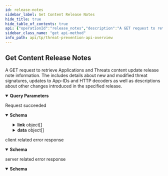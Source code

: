 ```yaml
---
id: release-notes
sidebar_label: Get Content Release Notes
hide_title: true
hide_table_of_contents: true
api: {"operationId":"release_notes","description":"A GET request to retrieve Applications and Threats content update release note information. The includes details about new and modified threat signatures, updates to App-IDs and HTTP decoders as well as descriptions about other changes introduced in the specified release.","security":[{"X-TV-API-KEY":[]}],"tags":["Threat Prevention API Endpoints"],"parameters":[{"name":"type","in":"query","required":true,"schema":{"type":"string"},"description":"Query release notes that match a specific type\n"},{"name":"version","in":"query","required":true,"schema":{"type":"string"},"description":"Query release notes that match a specific content version\n\n---\n```\ncurl -H 'X-API-KEY: API_KEY' \\\n  'https://api.threatvault.paloaltonetworks.com/service/v1/release-notes?type=content&version=8446-6886'\n```\n"}],"responses":{"200":{"description":"Request succeeded","content":{"application/json":{"schema":{"type":"object","properties":{"success":{"type":"boolean","example":true},"link":{"type":"array","items":{"type":"object","properties":{"next":{"type":"string"},"previous":{"type":"string"}}}},"count":{"type":"integer","example":2},"data":{"type":"array","items":{"type":"object","properties":{"release_version":{"type":"integer","example":8446},"content_version":{"type":"string","example":"8446-6886"},"type":{"type":"string","example":"content"},"json_data":{"type":"array","items":{"type":"object","properties":{"notes":{"type":"array"},"applications":{"type":"array"},"decoders":{"type":"array","example":"improved ..."},"data_correlation":{"type":"array","items":{"type":"object","properties":{"new":{"type":"array"},"modified":{"type":"array"},"deleted":{"type":"array"}}}},"file_type":{"type":"array","items":{"type":"object","properties":{"new":{"type":"array"},"modified":{"type":"array"},"disabled":{"type":"array"}}}},"spyware":{"type":"array"},"vulnerability":{"type":"array","items":{"type":"object","properties":{"new":{"type":"array","items":{"type":"object","properties":{"severity":{"type":"string","example":"high"},"pan_id":{"type":"integer","example":30515},"attack_name":{"type":"string","example":"File Loading"},"cve":{"type":"string","example":""},"vendor":{"type":"string","example":""},"action":{"type":"string","example":"reset-both"},"change_data":{"type":"string","example":"updated action to ...."},"min_version":{"type":"string","example":"8.1.0"},"max_version":{"type":"string","example":""}}}},"modified":{"type":"array","items":{"type":"object","properties":{"severity":{"type":"string","example":"high"},"pan_id":{"type":"integer","example":30077},"attack_name":{"type":"string","example":"Vulnerability"},"cve":{"type":"string","example":"CVE-2006-3942, CVE-2006-1314"},"vendor":{"type":"string","example":"MS06-063"},"action":{"type":"string","example":"reset-server"},"change_data":{"type":"string","example":"updated action to ...."},"min_version":{"type":"string","example":"8.1.0"},"max_version":{"type":"string","example":""}}}},"disabled":{"type":"array"}}}}}}},"release_time":{"type":"string","example":"2021-08-27T03:10:03Z"}}}},"message":{"type":"string","example":"Successful"}}}}},"headers":{"X-Minute-RateLimit-Limit":{"description":"The maximum number of requests that the user is permitted to make per minute.","schema":{"type":"integer"},"example":200,"name":"X-Minute-RateLimit-Limit"},"X-Minute-RateLimit-Remaining":{"description":"The number of requests remaining in the current rate limit window (one minute).","schema":{"type":"integer"},"name":"X-Minute-RateLimit-Remaining"},"X-Minute-RateLimit-Reset":{"description":"The timestamp at which the current rate limit window (one minute) resets.","schema":{"type":"integer"},"name":"X-Minute-RateLimit-Reset"},"X-Day-RateLimit-Limit":{"description":"The maximum number of requests that the user is permitted to make per day.","schema":{"type":"integer"},"example":2000,"name":"X-Day-RateLimit-Limit"},"X-Day-RateLimit-Remaining":{"description":"The number of requests remaining in the current rate limit window (one day).","schema":{"type":"integer"},"name":"X-Day-RateLimit-Remaining"},"X-Day-RateLimit-Reset":{"description":"The timestamp at which the current rate limit window (one day) resets.","schema":{"type":"integer"},"name":"X-Day-RateLimit-Reset"}}},"4XX":{"description":"client related error response","content":{"application/json":{"schema":{"type":"object","properties":{"success":{"type":"boolean","example":false},"message":{"type":"string","example":"Failed to query"}}}}}},"5XX":{"description":"server related error response","content":{"application/json":{"schema":{"type":"object","properties":{"success":{"type":"boolean","example":false},"message":{"type":"string","example":"Failed to query"}}}}}}},"method":"get","path":"/release-notes","servers":[{"url":"https://api.threatvault.paloaltonetworks.com/service/v1","description":"The base URI"}],"securitySchemes":{"X-API-KEY":{"description":"The API header required for authentication.","type":"apiKey","in":"header","name":"X-API-KEY"}},"info":{"description":"The Threat Prevention API endpoints are available to customers with an active Threat Prevention or Advanced Threat Prevention subscription.\n\nList of Threat Prevention API endpoints:\n1. Link to [Retrieve IPS Threat Metadata](threat-prevention-public-api-endpoints#operation/threats)\n2. Link to [Retrieve Release-Note Information](threat-prevention-public-api-endpoints#operation/release_notes)\n","title":"Threat Prevention API Overview","version":"v1.0 BETA","contact":{"email":"tp-infra@paloaltonetworks.com"}},"postman":{"name":"Get Content Release Notes","description":{"content":"A GET request to retrieve Applications and Threats content update release note information. The includes details about new and modified threat signatures, updates to App-IDs and HTTP decoders as well as descriptions about other changes introduced in the specified release.","type":"text/plain"},"url":{"path":["release-notes"],"host":["{{baseUrl}}"],"query":[{"disabled":false,"description":{"content":"(Required) Query release notes that match a specific type\n","type":"text/plain"},"key":"type","value":""},{"disabled":false,"description":{"content":"(Required) Query release notes that match a specific content version\n\n---\n```\ncurl -H 'X-API-KEY: API_KEY' \\\n  'https://api.threatvault.paloaltonetworks.com/service/v1/release-notes?type=content&version=8446-6886'\n```\n","type":"text/plain"},"key":"version","value":""}],"variable":[]},"header":[{"key":"Accept","value":"application/json"}],"method":"GET"}}
sidebar_class_name: "get api-method"
info_path: api/tp/threat-prevention-api-overview
---
```



## Get Content Release Notes



A GET request to retrieve Applications and Threats content update release note information. The includes details about new and modified threat signatures, updates to App-IDs and HTTP decoders as well as descriptions about other changes introduced in the specified release.

<details style={{"marginBottom":"1rem"}} data-collapsed={false} open={true}><summary style={{}}><strong>Query Parameters</strong></summary><div><ul><ParamsItem className={"paramsItem"} param={{"name":"type","in":"query","required":true,"schema":{"type":"string"},"description":"Query release notes that match a specific type\n"}}></ParamsItem><ParamsItem className={"paramsItem"} param={{"name":"version","in":"query","required":true,"schema":{"type":"string"},"description":"Query release notes that match a specific content version\n\n---\n```\ncurl -H 'X-API-KEY: API_KEY' \\\n  'https://api.threatvault.paloaltonetworks.com/service/v1/release-notes?type=content&version=8446-6886'\n```\n"}}></ParamsItem></ul></div></details><div><ApiTabs><TabItem label={"200"} value={"200"}><div>

Request succeeded

</div><div><details style={{}} data-collapsed={false} open={true}><summary style={{"textAlign":"left"}}><strong>Schema</strong></summary><div style={{"textAlign":"left","marginLeft":"1rem"}}></div><ul style={{"marginLeft":"1rem"}}><SchemaItem collapsible={false} name={"success"} required={false} schemaDescription={undefined} schemaName={"boolean"} qualifierMessage={undefined}></SchemaItem><SchemaItem collapsible={true} className={"schemaItem"}><details style={{}}><summary style={{}}><strong>link</strong><span style={{"opacity":"0.6"}}> object[]</span></summary><div style={{"marginLeft":"1rem"}}><SchemaItem collapsible={false} name={"next"} required={false} schemaDescription={undefined} schemaName={"string"} qualifierMessage={undefined}></SchemaItem><SchemaItem collapsible={false} name={"previous"} required={false} schemaDescription={undefined} schemaName={"string"} qualifierMessage={undefined}></SchemaItem></div></details></SchemaItem><SchemaItem collapsible={false} name={"count"} required={false} schemaDescription={undefined} schemaName={"integer"} qualifierMessage={undefined}></SchemaItem><SchemaItem collapsible={true} className={"schemaItem"}><details style={{}}><summary style={{}}><strong>data</strong><span style={{"opacity":"0.6"}}> object[]</span></summary><div style={{"marginLeft":"1rem"}}><SchemaItem collapsible={false} name={"release_version"} required={false} schemaDescription={undefined} schemaName={"integer"} qualifierMessage={undefined}></SchemaItem><SchemaItem collapsible={false} name={"content_version"} required={false} schemaDescription={undefined} schemaName={"string"} qualifierMessage={undefined}></SchemaItem><SchemaItem collapsible={false} name={"type"} required={false} schemaDescription={undefined} schemaName={"string"} qualifierMessage={undefined}></SchemaItem><SchemaItem collapsible={true} className={"schemaItem"}><details style={{}}><summary style={{}}><strong>json_data</strong><span style={{"opacity":"0.6"}}> object[]</span></summary><div style={{"marginLeft":"1rem"}}><SchemaItem collapsible={false} name={"notes"} required={false} schemaDescription={undefined} schemaName={"array"} qualifierMessage={undefined}></SchemaItem><SchemaItem collapsible={false} name={"applications"} required={false} schemaDescription={undefined} schemaName={"array"} qualifierMessage={undefined}></SchemaItem><SchemaItem collapsible={false} name={"decoders"} required={false} schemaDescription={undefined} schemaName={"array"} qualifierMessage={undefined}></SchemaItem><SchemaItem collapsible={true} className={"schemaItem"}><details style={{}}><summary style={{}}><strong>data_correlation</strong><span style={{"opacity":"0.6"}}> object[]</span></summary><div style={{"marginLeft":"1rem"}}><SchemaItem collapsible={false} name={"new"} required={false} schemaDescription={undefined} schemaName={"array"} qualifierMessage={undefined}></SchemaItem><SchemaItem collapsible={false} name={"modified"} required={false} schemaDescription={undefined} schemaName={"array"} qualifierMessage={undefined}></SchemaItem><SchemaItem collapsible={false} name={"deleted"} required={false} schemaDescription={undefined} schemaName={"array"} qualifierMessage={undefined}></SchemaItem></div></details></SchemaItem><SchemaItem collapsible={true} className={"schemaItem"}><details style={{}}><summary style={{}}><strong>file_type</strong><span style={{"opacity":"0.6"}}> object[]</span></summary><div style={{"marginLeft":"1rem"}}><SchemaItem collapsible={false} name={"new"} required={false} schemaDescription={undefined} schemaName={"array"} qualifierMessage={undefined}></SchemaItem><SchemaItem collapsible={false} name={"modified"} required={false} schemaDescription={undefined} schemaName={"array"} qualifierMessage={undefined}></SchemaItem><SchemaItem collapsible={false} name={"disabled"} required={false} schemaDescription={undefined} schemaName={"array"} qualifierMessage={undefined}></SchemaItem></div></details></SchemaItem><SchemaItem collapsible={false} name={"spyware"} required={false} schemaDescription={undefined} schemaName={"array"} qualifierMessage={undefined}></SchemaItem><SchemaItem collapsible={true} className={"schemaItem"}><details style={{}}><summary style={{}}><strong>vulnerability</strong><span style={{"opacity":"0.6"}}> object[]</span></summary><div style={{"marginLeft":"1rem"}}><SchemaItem collapsible={true} className={"schemaItem"}><details style={{}}><summary style={{}}><strong>new</strong><span style={{"opacity":"0.6"}}> object[]</span></summary><div style={{"marginLeft":"1rem"}}><SchemaItem collapsible={false} name={"severity"} required={false} schemaDescription={undefined} schemaName={"string"} qualifierMessage={undefined}></SchemaItem><SchemaItem collapsible={false} name={"pan_id"} required={false} schemaDescription={undefined} schemaName={"integer"} qualifierMessage={undefined}></SchemaItem><SchemaItem collapsible={false} name={"attack_name"} required={false} schemaDescription={undefined} schemaName={"string"} qualifierMessage={undefined}></SchemaItem><SchemaItem collapsible={false} name={"cve"} required={false} schemaDescription={undefined} schemaName={"string"} qualifierMessage={undefined}></SchemaItem><SchemaItem collapsible={false} name={"vendor"} required={false} schemaDescription={undefined} schemaName={"string"} qualifierMessage={undefined}></SchemaItem><SchemaItem collapsible={false} name={"action"} required={false} schemaDescription={undefined} schemaName={"string"} qualifierMessage={undefined}></SchemaItem><SchemaItem collapsible={false} name={"change_data"} required={false} schemaDescription={undefined} schemaName={"string"} qualifierMessage={undefined}></SchemaItem><SchemaItem collapsible={false} name={"min_version"} required={false} schemaDescription={undefined} schemaName={"string"} qualifierMessage={undefined}></SchemaItem><SchemaItem collapsible={false} name={"max_version"} required={false} schemaDescription={undefined} schemaName={"string"} qualifierMessage={undefined}></SchemaItem></div></details></SchemaItem><SchemaItem collapsible={true} className={"schemaItem"}><details style={{}}><summary style={{}}><strong>modified</strong><span style={{"opacity":"0.6"}}> object[]</span></summary><div style={{"marginLeft":"1rem"}}><SchemaItem collapsible={false} name={"severity"} required={false} schemaDescription={undefined} schemaName={"string"} qualifierMessage={undefined}></SchemaItem><SchemaItem collapsible={false} name={"pan_id"} required={false} schemaDescription={undefined} schemaName={"integer"} qualifierMessage={undefined}></SchemaItem><SchemaItem collapsible={false} name={"attack_name"} required={false} schemaDescription={undefined} schemaName={"string"} qualifierMessage={undefined}></SchemaItem><SchemaItem collapsible={false} name={"cve"} required={false} schemaDescription={undefined} schemaName={"string"} qualifierMessage={undefined}></SchemaItem><SchemaItem collapsible={false} name={"vendor"} required={false} schemaDescription={undefined} schemaName={"string"} qualifierMessage={undefined}></SchemaItem><SchemaItem collapsible={false} name={"action"} required={false} schemaDescription={undefined} schemaName={"string"} qualifierMessage={undefined}></SchemaItem><SchemaItem collapsible={false} name={"change_data"} required={false} schemaDescription={undefined} schemaName={"string"} qualifierMessage={undefined}></SchemaItem><SchemaItem collapsible={false} name={"min_version"} required={false} schemaDescription={undefined} schemaName={"string"} qualifierMessage={undefined}></SchemaItem><SchemaItem collapsible={false} name={"max_version"} required={false} schemaDescription={undefined} schemaName={"string"} qualifierMessage={undefined}></SchemaItem></div></details></SchemaItem><SchemaItem collapsible={false} name={"disabled"} required={false} schemaDescription={undefined} schemaName={"array"} qualifierMessage={undefined}></SchemaItem></div></details></SchemaItem></div></details></SchemaItem><SchemaItem collapsible={false} name={"release_time"} required={false} schemaDescription={undefined} schemaName={"string"} qualifierMessage={undefined}></SchemaItem></div></details></SchemaItem><SchemaItem collapsible={false} name={"message"} required={false} schemaDescription={undefined} schemaName={"string"} qualifierMessage={undefined}></SchemaItem></ul></details></div></TabItem><TabItem label={"4XX"} value={"4XX"}><div>

client related error response

</div><div><details style={{}} data-collapsed={false} open={true}><summary style={{"textAlign":"left"}}><strong>Schema</strong></summary><div style={{"textAlign":"left","marginLeft":"1rem"}}></div><ul style={{"marginLeft":"1rem"}}><SchemaItem collapsible={false} name={"success"} required={false} schemaDescription={undefined} schemaName={"boolean"} qualifierMessage={undefined}></SchemaItem><SchemaItem collapsible={false} name={"message"} required={false} schemaDescription={undefined} schemaName={"string"} qualifierMessage={undefined}></SchemaItem></ul></details></div></TabItem><TabItem label={"5XX"} value={"5XX"}><div>

server related error response

</div><div><details style={{}} data-collapsed={false} open={true}><summary style={{"textAlign":"left"}}><strong>Schema</strong></summary><div style={{"textAlign":"left","marginLeft":"1rem"}}></div><ul style={{"marginLeft":"1rem"}}><SchemaItem collapsible={false} name={"success"} required={false} schemaDescription={undefined} schemaName={"boolean"} qualifierMessage={undefined}></SchemaItem><SchemaItem collapsible={false} name={"message"} required={false} schemaDescription={undefined} schemaName={"string"} qualifierMessage={undefined}></SchemaItem></ul></details></div></TabItem></ApiTabs></div>
      